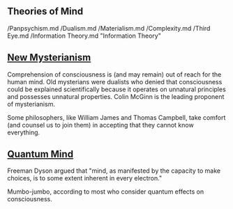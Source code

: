 ## Theories of Mind

/Panpsychism.md
/Dualism.md
/Materialism.md
/Complexity.md
/Third Eye.md
/Information Theory.md "Information Theory"

## [New Mysterianism](https://www.wikiwand.com/en/New_mysterianism)
Comprehension of consciousness is (and may remain) out of reach for the human mind. Old mysterians were dualists who denied that consciousness could be explained scientifically because it operates on unnatural principles and possesses unnatural properties. Colin McGinn is the leading proponent of mysterianism.

Some philosophers, like William James and Thomas Campbell, take comfort (and counsel us to join them) in accepting that they cannot know everything.

## [Quantum Mind](https://www.wikiwand.com/en/Quantum_mind)

Freeman Dyson argued that "mind, as manifested by the capacity to make choices, is to some extent inherent in every electron."

Mumbo-jumbo, according to most who consider quantum effects on consciousness.